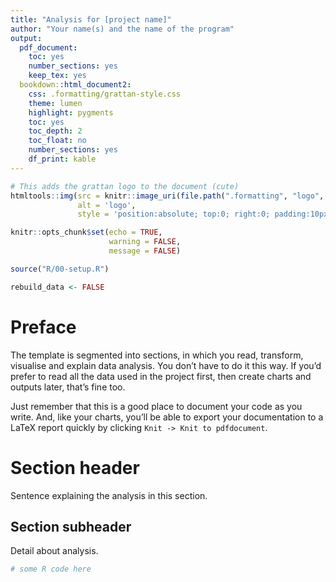 ```yaml
---
title: "Analysis for [project name]"
author: "Your name(s) and the name of the program"
output:
  pdf_document:
    toc: yes
    number_sections: yes
    keep_tex: yes
  bookdown::html_document2:
    css: .formatting/grattan-style.css
    theme: lumen
    highlight: pygments
    toc: yes
    toc_depth: 2
    toc_float: no
    number_sections: yes
    df_print: kable
---
```


```r
# This adds the grattan logo to the document (cute)
htmltools::img(src = knitr::image_uri(file.path(".formatting", "logo", "GrattanLogo_left.png")), 
               alt = 'logo', 
               style = 'position:absolute; top:0; right:0; padding:10px; height:8%;')
```


```r
knitr::opts_chunk$set(echo = TRUE, 
                      warning = FALSE, 
                      message = FALSE)

source("R/00-setup.R") 

rebuild_data <- FALSE
```

# Preface {.unnumbered}

The template is segmented into sections, in which you read, transform, visualise and explain data analysis.
You don't have to do it this way. If you'd prefer to read all the data used in the project first, then create charts and outputs later, that's fine too.

Just remember that this is a good place to document your code as you write.
And, like your charts, you'll be able to export your documentation to a LaTeX report quickly by clicking `Knit -> Knit to pdfdocument`. 


# Section header

Sentence explaining the analysis in this section.

## Section subheader

Detail about analysis.

```r
# some R code here
```


